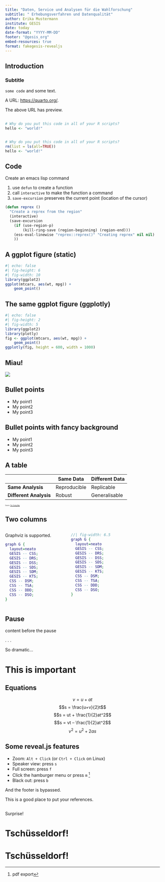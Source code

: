 ```yaml
---
title: "Daten, Service und Analysen für die Wahlforschung"
subtitle: " Erhebungsverfahren und Datenqualität"
author: Erika Mustermann
institute: GESIS
date: today
date-format: "YYYY-MM-DD"
footer: "@gesis_org"
embed-resources: true
format: fakegesis-revealjs
---
```


## Introduction

### Subtitle

`some code` and some text.

A URL: [https://quarto.org/](https://quarto.org/){preview-link="true"}.

The above URL has preview.

## {auto-animate="true"}

```r
# Why do you put this code in all of your R scripts?
hello <- "world!"
```
## {auto-animate="true"}

```r
# Why do you put this code in all of your R scripts?
rm(list = ls(all=TRUE))
hello <- "world!"
```

## Code

Create an emacs lisp command

1. use `defun` to create a function
2. call `interactive` to make the function a command
3. `save-excursion` preserves the current point (location of the cursor)

```.lisp
(defun reprex ()
  "Create a reprex from the region"
  (interactive)
  (save-excursion
	(if (use-region-p)
	    (kill-ring-save (region-beginning) (region-end)))
	(ess-eval-linewise "reprex::reprex()" "Creating reprex" nil nil)
    ))
```

## A ggplot figure (static)

```r
#| echo: false
#| fig-height: 6
#| fig-width: 10
library(ggplot2)
ggplot(mtcars, aes(wt, mpg)) +
    geom_point()
```

## The same ggplot figure (ggplotly)

```r
#| echo: false
#| fig-height: 2
#| fig-width: 5
library(ggplot2)
library(plotly)
fig <- ggplot(mtcars, aes(wt, mpg)) +
    geom_point()
ggplotly(fig, height = 600, width = 1000)
```

## Miau!

![](https://upload.wikimedia.org/wikipedia/commons/2/25/Siam_lilacpoint.jpg)

## Bullet points

* My point1
* My point2
* My point3

## Bullet points with fancy background {background-image="fancy.png"}

* My point1
* My point2
* My point3

## A table

|                        | **Same Data** | **Different Data** |
|------------------------|---------------|--------------------|
| **Same Analysis**      | Reproducible  | Replicable         |
| **Different Analysis** | Robust        | Generalisable      |

::: {style="font-size: 0.3em"}

Source: [The Turing Way](https://the-turing-way.netlify.app/reproducible-research/overview/overview-definitions.html)

:::

## Two columns

:::: {.columns}

::: {.column width="40%"}
Graphviz is supported.

```dot
graph G {
  layout=neato
  GESIS -- CSS;
  GESIS -- DRS;
  GESIS -- DSS;
  GESIS -- SDS;
  GESIS -- SDM;
  GESIS -- KTS;
  CSS -- DSM;
  CSS -- TSA;
  CSS -- DDD;
  CSS -- DSO;
}
```
:::

::: {.column width="60%"}
```dot
//| fig-width: 6.5
graph G {
  layout=neato
  GESIS -- CSS;
  GESIS -- DRS;
  GESIS -- DSS;
  GESIS -- SDS;
  GESIS -- SDM;
  GESIS -- KTS;
  CSS -- DSM;
  CSS -- TSA;
  CSS -- DDD;
  CSS -- DSO;
}
```
:::

::::

## Pause

content before the pause

. . .

So dramatic...

# This is important {.center .center-x}

## Equations

$$v= u + at$$
$$s = \frac{u+v}{2}t$$
$$s = ut + \frac{1}{2}at^2$$
$$s = vt – \frac{1}{2}at^2$$
$$v^2 = u^2 + 2as$$

## Some reveal.js features {transition="zoom"}

* Zoom: `Alt + Click` (or `Ctrl + Click` on Linux)
* Speaker view: press `s`
* Full screen: press `f`
* Click the hamburger menu or press `m` ^[pdf export]
* Black out: press `b`

::: footer
And the footer is bypassed.
:::

::: aside
This is a good place to put your references.
:::

## {transition="concave"}

::: {.r-fit-text}
Surprise!
:::

# Tschüsseldorf! {.center-x}

# Tschüsseldorf! {.thanks background-image="thanks.png"}
